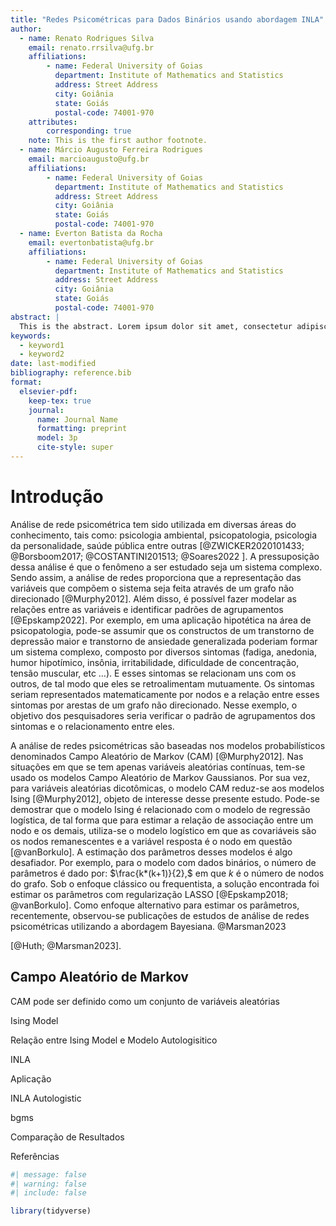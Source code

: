 ```yaml
---
title: "Redes Psicométricas para Dados Binários usando abordagem INLA"
author:
  - name: Renato Rodrigues Silva
    email: renato.rrsilva@ufg.br
    affiliations: 
        - name: Federal University of Goias
          department: Institute of Mathematics and Statistics
          address: Street Address
          city: Goiânia
          state: Goiás
          postal-code: 74001-970
    attributes:
        corresponding: true
    note: This is the first author footnote.
  - name: Márcio Augusto Ferreira Rodrigues
    email: marcioaugusto@ufg.br 
    affiliations:
        - name: Federal University of Goias
          department: Institute of Mathematics and Statistics
          address: Street Address
          city: Goiânia
          state: Goiás
          postal-code: 74001-970
  - name: Everton Batista da Rocha
    email: evertonbatista@ufg.br 
    affiliations:
        - name: Federal University of Goias
          department: Institute of Mathematics and Statistics
          address: Street Address
          city: Goiânia
          state: Goiás
          postal-code: 74001-970
abstract: |
  This is the abstract. Lorem ipsum dolor sit amet, consectetur adipiscing elit. Vestibulum augue turpis, dictum non malesuada a, volutpat eget velit. Nam placerat turpis purus, eu tristique ex tincidunt et. Mauris sed augue eget turpis ultrices tincidunt. Sed et mi in leo porta egestas. Aliquam non laoreet velit. Nunc quis ex vitae eros aliquet auctor nec ac libero. Duis laoreet sapien eu mi luctus, in bibendum leo molestie. Sed hendrerit diam diam, ac dapibus nisl volutpat vitae. Aliquam bibendum varius libero, eu efficitur justo rutrum at. Sed at tempus elit.
keywords: 
  - keyword1
  - keyword2
date: last-modified
bibliography: reference.bib
format:
  elsevier-pdf:
    keep-tex: true
    journal:
      name: Journal Name
      formatting: preprint
      model: 3p
      cite-style: super
---
```


# Introdução

Análise de rede psicométrica tem sido utilizada em diversas áreas do conhecimento, tais como: psicologia ambiental, psicopatologia, psicologia da personalidade, saúde pública entre outras [@ZWICKER2020101433; @Borsboom2017; @COSTANTINI201513; @Soares2022 ]. A pressuposição dessa análise é que o fenômeno a ser estudado seja um sistema complexo. Sendo assim, a análise de redes proporciona que a representação das variáveis que compõem o sistema seja feita através de um grafo não direcionado [@Murphy2012]. Além disso, é possível fazer modelar as relações entre as variáveis e identificar padrões de agrupamentos [@Epskamp2022]. Por exemplo, em uma aplicação hipotética na área de psicopatologia, pode-se assumir que os constructos de um transtorno de depressão maior e transtorno de ansiedade generalizada poderiam formar um sistema complexo, composto por diversos sintomas (fadiga, anedonia, humor hipotímico, insônia, irritabilidade, dificuldade de concentração, tensão muscular, etc ...). E esses sintomas se relacionam uns com os outros, de tal modo que eles se retroalimentam mutuamente. Os sintomas seriam representados matematicamente por nodos e a relação entre esses sintomas por arestas de um grafo não direcionado. Nesse exemplo, o objetivo dos pesquisadores seria verificar o padrão de agrupamentos dos sintomas e o relacionamento entre eles.

A análise de redes psicométricas são baseadas nos modelos probabilísticos denominados Campo Aleatório de Markov (CAM) [@Murphy2012]. Nas situações em que se tem apenas variáveis aleatórias contínuas, tem-se usado os modelos Campo Aleatório de Markov Gaussianos. Por sua vez, para variáveis aleatórias dicotômicas, o modelo CAM reduz-se aos modelos Ising [@Murphy2012], objeto de interesse desse presente estudo. Pode-se demostrar que o modelo Ising é relacionado com o modelo de regressão logística, de tal forma que para estimar a relação de associação entre um nodo e os demais, utiliza-se o modelo logístico em que as covariáveis são os nodos remanescentes e a variável resposta é o nodo em questão [@vanBorkulo]. A estimação dos parâmetros desses modelos é algo desafiador. Por exemplo, para o modelo com dados binários, o número de parâmetros é dado por: $\frac{k*(k+1)}{2},$ em que $k$ é o número de nodos do grafo. Sob o enfoque clássico ou frequentista, a solução encontrada foi estimar os parâmetros com regularização LASSO [@Epskamp2018; @vanBorkulo]. Como enfoque alternativo para estimar os parâmetros, recentemente, observou-se publicações de estudos de análise de redes psicométricas utilizando a abordagem Bayesiana. @Marsman2023

[@Huth; @Marsman2023].

## Campo Aleatório de Markov

CAM pode ser definido como um conjunto de variáveis aleatórias

Ising Model

Relação entre Ising Model e Modelo Autologisitico

INLA

Aplicação

INLA Autologistic

bgms

Comparação de Resultados

Referências

```r
#| message: false
#| warning: false
#| include: false  

library(tidyverse)
```
